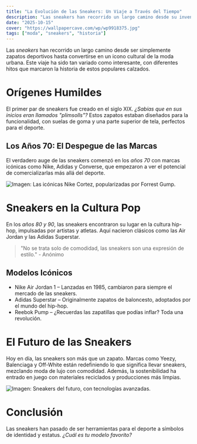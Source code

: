 ```yaml
---
title: "La Evolución de las Sneakers: Un Viaje a Través del Tiempo"
description: "Las sneakers han recorrido un largo camino desde su invención, convirtiéndose en un símbolo de estilo y cultura. Este blog explorará la evolución de las sneakers, destacando los hitos más importantes y las tendencias que han marcado su historia."
date: "2025-10-15"
cover: "https://wallpapercave.com/wp/wp9918375.jpg"
tags: ["moda", "sneakers", "historia"]
---
```


Las *sneakers* han recorrido un largo camino desde ser simplemente zapatos deportivos hasta convertirse en un icono cultural de la moda urbana. Este viaje ha sido tan variado como interesante, con diferentes hitos que marcaron la historia de estos populares calzados.

# Orígenes Humildes
El primer par de sneakers fue creado en el siglo XIX. *¿Sabías que en sus inicios eran llamados "plimsolls"?* Estos zapatos estaban diseñados para la funcionalidad, con suelas de goma y una parte superior de tela, perfectos para el deporte.

## Los Años 70: El Despegue de las Marcas
El verdadero auge de las sneakers comenzó en los *años 70* con marcas icónicas como Nike, Adidas y Converse, que empezaron a ver el potencial de comercializarlas más allá del deporte.

![Imagen: Las icónicas Nike Cortez, popularizadas por Forrest Gump.](https://www.asphaltgold.com/cdn/shop/files/YInWCyJ3rBknxaQhC0MW_DN1791-108-Nike-Wmns-Cortez-White-Varsity-Red-Varsity-Blue-sm-1.jpg?crop=center&height=768&v=1727790146&width=768)

# Sneakers en la Cultura Pop
En los *años 80 y 90*, las sneakers encontraron su lugar en la cultura hip-hop, impulsadas por artistas y atletas. Aquí nacieron clásicos como las Air Jordan y las Adidas Superstar.

> "No se trata solo de comodidad, las sneakers son una expresión de estilo." - Anónimo

## Modelos Icónicos
* Nike Air Jordan 1 – Lanzadas en 1985, cambiaron para siempre el mercado de las sneakers.
* Adidas Superstar – Originalmente zapatos de baloncesto, adoptados por el mundo del hip-hop.
* Reebok Pump – ¿Recuerdas las zapatillas que podías inflar? Toda una revolución.

# El Futuro de las Sneakers
Hoy en día, las sneakers son más que un zapato. Marcas como Yeezy, Balenciaga y Off-White están redefiniendo lo que significa llevar sneakers, mezclando moda de lujo con comodidad. Además, la sostenibilidad ha entrado en juego con materiales reciclados y producciones más limpias.

![Imagen: Sneakers del futuro, con tecnologías avanzadas.](https://sneakernews.com/wp-content/uploads/2024/04/nike-victor-wembanyama-signature-shoe-prototype-2.jpg?w=1200)

# Conclusión
Las sneakers han pasado de ser herramientas para el deporte a símbolos de identidad y estatus. *¿Cuál es tu modelo favorito?*